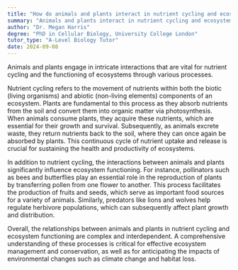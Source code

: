 ```yaml
---
title: "How do animals and plants interact in nutrient cycling and ecosystem functioning?"
summary: "Animals and plants interact in nutrient cycling and ecosystem functioning through various processes."
author: "Dr. Megan Harris"
degree: "PhD in Cellular Biology, University College London"
tutor_type: "A-Level Biology Tutor"
date: 2024-09-08
---
```


Animals and plants engage in intricate interactions that are vital for nutrient cycling and the functioning of ecosystems through various processes.

Nutrient cycling refers to the movement of nutrients within both the biotic (living organisms) and abiotic (non-living elements) components of an ecosystem. Plants are fundamental to this process as they absorb nutrients from the soil and convert them into organic matter via photosynthesis. When animals consume plants, they acquire these nutrients, which are essential for their growth and survival. Subsequently, as animals excrete waste, they return nutrients back to the soil, where they can once again be absorbed by plants. This continuous cycle of nutrient uptake and release is crucial for sustaining the health and productivity of ecosystems.

In addition to nutrient cycling, the interactions between animals and plants significantly influence ecosystem functioning. For instance, pollinators such as bees and butterflies play an essential role in the reproduction of plants by transferring pollen from one flower to another. This process facilitates the production of fruits and seeds, which serve as important food sources for a variety of animals. Similarly, predators like lions and wolves help regulate herbivore populations, which can subsequently affect plant growth and distribution.

Overall, the relationships between animals and plants in nutrient cycling and ecosystem functioning are complex and interdependent. A comprehensive understanding of these processes is critical for effective ecosystem management and conservation, as well as for anticipating the impacts of environmental changes such as climate change and habitat loss.
    